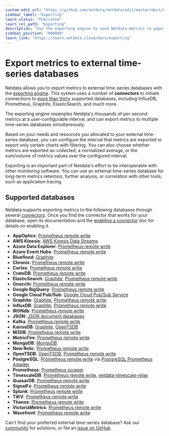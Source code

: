 ```yaml
---
custom_edit_url: "https://github.com/netdata/netdata/edit/master/docs/export/external-databases.md"
sidebar_label: "Exporting"
learn_status: "Published"
learn_rel_path: "Exporting"
description: "Use the exporting engine to send Netdata metrics to popular external time series databases for long-term storage or further analysis."
sidebar_position: "800000"
learn_link: "https://learn.netdata.cloud/docs/exporting"
---
```



# Export metrics to external time-series databases

Netdata allows you to export metrics to external time-series databases with the [exporting
engine](/docs/exporting/exporting-reference). This system uses a number of **connectors** to initiate connections to [more than
thirty](#supported-databases) supported databases, including InfluxDB, Prometheus, Graphite, ElasticSearch, and much
more. 

The exporting engine resamples Netdata's thousands of per-second metrics at a user-configurable interval, and can export
metrics to multiple time-series databases simultaneously.

Based on your needs and resources you allocated to your external time-series database, you can configure the interval
that metrics are exported or export only certain charts with filtering. You can also choose whether metrics are exported
as-collected, a normalized average, or the sum/volume of metrics values over the configured interval.

Exporting is an important part of Netdata's effort to be interoperable
with other monitoring software. You can use an external time-series database for long-term metrics retention, further
analysis, or correlation with other tools, such as application tracing.

## Supported databases

Netdata supports exporting metrics to the following databases through several
[connectors](/docs/exporting/exporting-reference#features). Once you find the connector that works for your database, open its
documentation and the [enabling a connector](/docs/exporting/enable-an-exporting-connector) doc for details on enabling it.

-   **AppOptics**: [Prometheus remote write](/docs/exporting/prometheus/remote-write)
-   **AWS Kinesis**: [AWS Kinesis Data Streams](/docs/exporting/aws-kinesis-data-streams)
-   **Azure Data Explorer**: [Prometheus remote write](/docs/exporting/prometheus/remote-write)
-   **Azure Event Hubs**: [Prometheus remote write](/docs/exporting/prometheus/remote-write)
-   **Blueflood**: [Graphite](/docs/exporting/graphite)
-   **Chronix**: [Prometheus remote write](/docs/exporting/prometheus/remote-write)
-   **Cortex**: [Prometheus remote write](/docs/exporting/prometheus/remote-write)
-   **CrateDB**: [Prometheus remote write](/docs/exporting/prometheus/remote-write)
-   **ElasticSearch**: [Graphite](/docs/exporting/graphite), [Prometheus remote
    write](/docs/exporting/prometheus/remote-write)
-   **Gnocchi**: [Prometheus remote write](/docs/exporting/prometheus/remote-write)
-   **Google BigQuery**: [Prometheus remote write](/docs/exporting/prometheus/remote-write)
-   **Google Cloud Pub/Sub**: [Google Cloud Pub/Sub Service](/docs/exporting/google-cloud-pub-sub-service)
-   **Graphite**: [Graphite](/docs/exporting/graphite), [Prometheus remote
    write](/docs/exporting/prometheus/remote-write)
-   **InfluxDB**: [Graphite](/docs/exporting/graphite), [Prometheus remote
    write](/docs/exporting/prometheus/remote-write)
-   **IRONdb**: [Prometheus remote write](/docs/exporting/prometheus/remote-write)
-   **JSON**: [JSON document databases](/docs/exporting/json-document-databases)
-   **Kafka**: [Prometheus remote write](/docs/exporting/prometheus/remote-write)
-   **KairosDB**: [Graphite](/docs/exporting/graphite), [OpenTSDB](/docs/exporting/opentsdb)
-   **M3DB**: [Prometheus remote write](/docs/exporting/prometheus/remote-write)
-   **MetricFire**: [Prometheus remote write](/docs/exporting/prometheus/remote-write)
-   **MongoDB**: [MongoDB](/docs/exporting/mongodb)
-   **New Relic**: [Prometheus remote write](/docs/exporting/prometheus/remote-write)
-   **OpenTSDB**: [OpenTSDB](/docs/exporting/opentsdb), [Prometheus remote
    write](/docs/exporting/prometheus/remote-write)
-   **PostgreSQL**: [Prometheus remote write](/docs/exporting/prometheus/remote-write)
    via [PostgreSQL Prometheus Adapter](https://github.com/CrunchyData/postgresql-prometheus-adapter)
-   **Prometheus**: [Prometheus scraper](/docs/exporting/prometheus)
-   **TimescaleDB**: [Prometheus remote write](/docs/exporting/prometheus/remote-write),
    [netdata-timescale-relay](/docs/exporting/timescaledb)
-   **QuasarDB**: [Prometheus remote write](/docs/exporting/prometheus/remote-write)
-   **SignalFx**: [Prometheus remote write](/docs/exporting/prometheus/remote-write)
-   **Splunk**: [Prometheus remote write](/docs/exporting/prometheus/remote-write)
-   **TiKV**: [Prometheus remote write](/docs/exporting/prometheus/remote-write)
-   **Thanos**: [Prometheus remote write](/docs/exporting/prometheus/remote-write)
-   **VictoriaMetrics**: [Prometheus remote write](/docs/exporting/prometheus/remote-write)
-   **Wavefront**: [Prometheus remote write](/docs/exporting/prometheus/remote-write)

Can't find your preferred external time-series database? Ask our [community](https://community.netdata.cloud/) for
solutions, or file an [issue on
GitHub](https://github.com/netdata/netdata/issues/new?assignees=&labels=bug%2Cneeds+triage&template=BUG_REPORT.yml).
